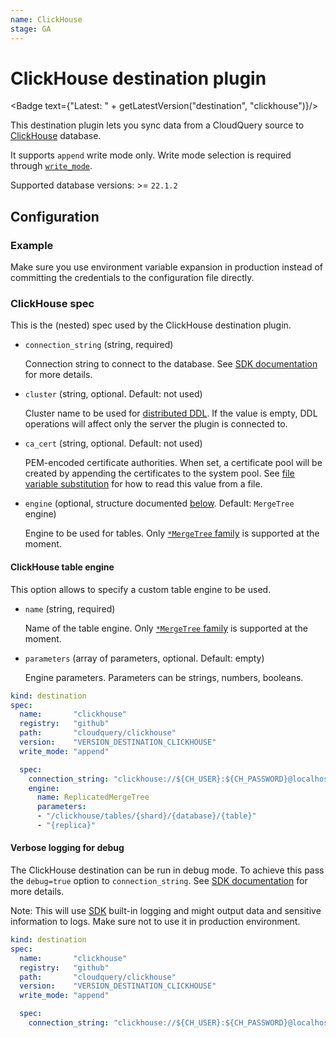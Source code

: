 ```yaml
---
name: ClickHouse
stage: GA
---
```

# ClickHouse destination plugin


<Badge text={"Latest: " + getLatestVersion("destination", "clickhouse")}/>

This destination plugin lets you sync data from a CloudQuery source to [ClickHouse](https://clickhouse.com/) database.

It supports `append` write mode only.
Write mode selection is required through [`write_mode`](/docs/reference/destination-spec#write_mode).

Supported database versions: >= `22.1.2`

## Configuration

### Example

<Configuration/>

<Callout type="info">
Make sure you use environment variable expansion in production instead of committing the credentials to the configuration file directly.
</Callout>

### ClickHouse spec

This is the (nested) spec used by the ClickHouse destination plugin.

- `connection_string` (string, required)

  Connection string to connect to the database.
  See [SDK documentation](https://github.com/ClickHouse/clickhouse-go#dsn) for more details.

- `cluster` (string, optional. Default: not used)

  Cluster name to be used for [distributed DDL](https://clickhouse.com/docs/en/sql-reference/distributed-ddl).
  If the value is empty, DDL operations will affect only the server the plugin is connected to.

- `ca_cert` (string, optional. Default: not used)

  PEM-encoded certificate authorities.
  When set, a certificate pool will be created by appending the certificates to the system pool.
  See [file variable substitution](/docs/advanced-topics/environment-variable-substitution#file-variable-substitution-example)
  for how to read this value from a file.

- `engine` (optional, structure documented [below](#clickhouse-table-engine). Default: `MergeTree` engine)

  Engine to be used for tables.
  Only [`*MergeTree` family](https://clickhouse.com/docs/en/engines/table-engines/mergetree-family) is supported at the moment.

#### ClickHouse table engine

This option allows to specify a custom table engine to be used.

- `name` (string, required)

  Name of the table engine.
  Only [`*MergeTree` family](https://clickhouse.com/docs/en/engines/table-engines/mergetree-family) is supported at the moment.

- `parameters` (array of parameters, optional. Default: empty)

  Engine parameters.
  Parameters can be strings, numbers, booleans.

```yaml copy
kind: destination
spec:
  name:       "clickhouse"
  registry:   "github"
  path:       "cloudquery/clickhouse"
  version:    "VERSION_DESTINATION_CLICKHOUSE"
  write_mode: "append"

  spec:
    connection_string: "clickhouse://${CH_USER}:${CH_PASSWORD}@localhost:9000/${CH_DATABASE}"
    engine:
      name: ReplicatedMergeTree
      parameters:
      - "/clickhouse/tables/{shard}/{database}/{table}"
      - "{replica}"
```


#### Verbose logging for debug

The ClickHouse destination can be run in debug mode.
To achieve this pass the `debug=true` option to `connection_string`.
See [SDK documentation](https://github.com/ClickHouse/clickhouse-go#dsn) for more details.

Note: This will use [SDK](https://github.com/ClickHouse/clickhouse-go) built-in logging
and might output data and sensitive information to logs.
Make sure not to use it in production environment.

```yaml copy
kind: destination
spec:
  name:       "clickhouse"
  registry:   "github"
  path:       "cloudquery/clickhouse"
  version:    "VERSION_DESTINATION_CLICKHOUSE"
  write_mode: "append"

  spec:
    connection_string: "clickhouse://${CH_USER}:${CH_PASSWORD}@localhost:9000/${CH_DATABASE}?debug=true"
```
